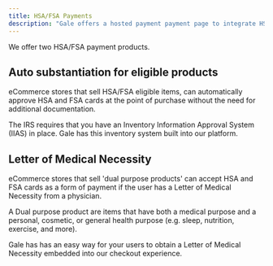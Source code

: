 ```yaml
---
title: HSA/FSA Payments
description: "Gale offers a hosted payment payment page to integrate HSA and FSA payments into your checkout."
---
```




We offer two HSA/FSA payment products.

## Auto substantiation for eligible products

eCommerce stores that sell HSA/FSA eligible items, can automatically approve HSA and FSA cards at the point of purchase without the need for additional documentation.

The IRS requires that you have an Inventory Information Approval System (IIAS) in place. Gale has this inventory system built into our platform.

## Letter of Medical Necessity

eCommerce stores that sell 'dual purpose products' can accept HSA and FSA cards as a form of payment if the user has a Letter of Medical Necessity from a physician.

A Dual purpose product are items that have both a medical purpose and a personal, cosmetic, or general health purpose (e.g. sleep, nutrition, exercise, and more).

Gale has has an easy way for your users to obtain a Letter of Medical Necessity embedded into our checkout experience.


